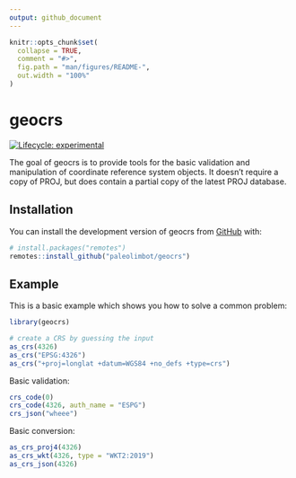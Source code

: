 ```yaml
---
output: github_document
---
```


<!-- README.md is generated from README.Rmd. Please edit that file -->

```r
knitr::opts_chunk$set(
  collapse = TRUE,
  comment = "#>",
  fig.path = "man/figures/README-",
  out.width = "100%"
)
```

# geocrs

<!-- badges: start -->
[![Lifecycle: experimental](https://img.shields.io/badge/lifecycle-experimental-orange.svg)](https://www.tidyverse.org/lifecycle/#experimental)
<!-- badges: end -->

The goal of geocrs is to provide tools for the basic validation and manipulation of coordinate reference system objects. It doesn't require a copy of PROJ, but does contain a partial copy of the latest PROJ database.

## Installation

You can install the development version of geocrs from [GitHub](https://github.com/) with:

``` r
# install.packages("remotes")
remotes::install_github("paleolimbot/geocrs")
```

## Example

This is a basic example which shows you how to solve a common problem:

```r
library(geocrs)

# create a CRS by guessing the input
as_crs(4326)
as_crs("EPSG:4326")
as_crs("+proj=longlat +datum=WGS84 +no_defs +type=crs")
```

Basic validation:

```r
crs_code(0)
crs_code(4326, auth_name = "ESPG")
crs_json("wheee")
```

Basic conversion:

```r
as_crs_proj4(4326)
as_crs_wkt(4326, type = "WKT2:2019")
as_crs_json(4326)
```


